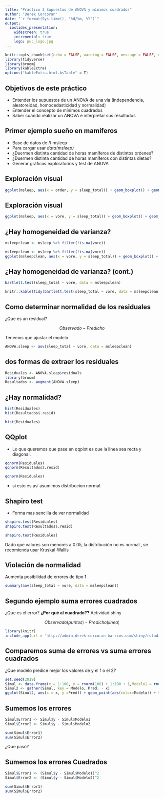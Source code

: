```yaml
---
title: "Práctico 3 Supuestos de ANOVA y mínimos cuadrados"
author: "Derek Corcoran"
date: "`r format(Sys.time(), '%d/%m, %Y')`"
output:
  ioslides_presentation:
    widescreen: true
    incremental: true
    logo: puc_logo.jpg
---
```


```r
knitr::opts_chunk$set(echo = FALSE, warning = FALSE, message = FALSE, cache = TRUE, tidy = TRUE, tidy.opts = list(width.cutoff = 50))
library(tidyverse)
library(broom)
library(kableExtra)
options("kableExtra.html.bsTable" = T)
```


## Objetivos de este práctico {.build}

- Entender los supuestos de un ANOVA de una via (independencia, aleatoreidad, homocedasticidad y normalidad)
- Entender el concepto de mínimos cuadrados
- Saber cuando realizar un ANOVA e interpretar sus resultados


## Primer ejemplo sueño en mamíferos 

- Base de datos de *R* msleep
- Para cargar usar *data(msleep)*
- ¿Duermen distinta cantidad de horas mamíferos de distintos ordenes?
- ¿Duermen distinta cantidad de horas mamíferos con distintas dietas?
- Generar gráficos exploratorios y test de ANOVA

## Exploración visual {.small}


```r
ggplot(msleep, aes(x = order, y = sleep_total)) + geom_boxplot() + geom_jitter() + theme(axis.text.x=element_text(angle=90, vjust=0.5))
```

## Exploración visual {.small}

```r
ggplot(msleep, aes(x = vore, y = sleep_total)) + geom_boxplot() + geom_jitter() 
```

## ¿Hay homogeneidad de varianza? {.small}


```r
msleepclean <- msleep %>% filter(!is.na(vore))
```

```r
msleepclean <- msleep %>% filter(!is.na(vore))
ggplot(msleepclean, aes(x = vore, y = sleep_total)) + geom_boxplot() + geom_jitter(aes(color = vore))
```

## ¿Hay homogeneidad de varianza? (cont.)

```r
bartlett.test(sleep_total ~ vore, data = msleepclean)
```


```r
knitr::kable(tidy(bartlett.test(sleep_total ~ vore, data = msleepclean)))  %>% kable_styling(bootstrap_options = c("striped", "hover", "condensed", "responsive"), full_width = F) 
```

## Como determinar normalidad de los residuales {.small}

¿Que es un residual?

$$Observado - Predicho$$

Tenemos que ajustar el modelo


```r
ANOVA.sleep <- aov(sleep_total ~ vore, data = msleepclean)
```

## dos formas de extraer los residuales {.small}


```r
Residuales <- ANOVA.sleep$residuals
library(broom)
Resultados <- augment(ANOVA.sleep)
```

## ¿Hay normalidad? {.small}

```r
hist(Residuales)
hist(Resultados$.resid)
```

```r
hist(Residuales)
```

## QQplot {.small}

* Lo que queremos que pase en qqplot es que la linea sea recta y diagonal.

```r
qqnorm(Residuales)
qqnorm(Resultados$.resid)
```


```r
qqnorm(Residuales)
```

* si esto es así asumimos distribucion normal.


## Shapiro test {.small}

* Forma mas sencilla de ver normalidad

```r
shapiro.test(Residuales)
shapiro.test(Resultados$.resid)
```

```r
shapiro.test(Residuales)
```

Dado que valores son menores a 0.05, la distribución no es normal , se recomienda usar Kruskal-Wallis

## Violación de normalidad {.small}

Aumenta posibilidad de errores de tipo 1

```r
summary(aov(sleep_total ~ vore, data = msleepclean))
```

## Segundo ejemplo suma errores cuadrados

¿Que es el error? **¿Por qué al cuadrado??** Actividad shiny

$$Observado(puntos) - Predicho(linea)$$

```r
library(knitr)
include_app(url = "http://admin.derek-corcoran-barrios.com/shiny/rstudio/sample-apps/Shiny1/", height = "800px")
```

## Comparemos suma de errores vs suma errores cuadrados

¿Que modelo predice mejor los valores de y el 1 o el 2?

```r
set.seed(2019)
Simul <- data.frame(x = 1:100, y = rnorm(100) + 1:100 + 1,Modelo1 = rnorm(100) + 1:100 - 2, Modelo2 = rnorm(100, sd = 10) + 1:100)
Simul2 <- gather(Simul, key = Modelo, Pred, - x)
ggplot(Simul2, aes(x = x, y =Pred)) + geom_point(aes(color=Modelo)) + theme_classic()
```

## Sumemos los errores {.small}

```r
Simul$Error1 <- Simul$y - Simul$Modelo1
Simul$Error2 <- Simul$y - Simul$Modelo2
```

```r
sum(Simul$Error1)
sum(Simul$Error2)
```

¿Que pasó?

## Sumemos los errores Cuadrados {.small}

```r
Simul$Error1 <- (Simul$y - Simul$Modelo1)^2
Simul$Error2 <- (Simul$y - Simul$Modelo2)^2
```

```r
sum(Simul$Error1)
sum(Simul$Error2)
```
